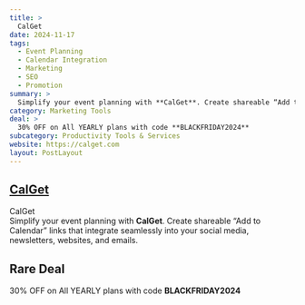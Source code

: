 ```yaml
---
title: >
  CalGet
date: 2024-11-17
tags:
  - Event Planning
  - Calendar Integration
  - Marketing
  - SEO
  - Promotion
summary: >
  Simplify your event planning with **CalGet**. Create shareable “Add to Calendar” links that integrate seamlessly into your social media, newsletters, websites, and emails.
category: Marketing Tools
deal: >
  30% OFF on All YEARLY plans with code **BLACKFRIDAY2024**
subcategory: Productivity Tools & Services
website: https://calget.com
layout: PostLayout
---
```


## [CalGet](https://calget.com)

CalGet <br/>
Simplify your event planning with **CalGet**. Create shareable “Add to Calendar” links that integrate seamlessly into your social media, newsletters, websites, and emails.

## Rare Deal

30% OFF on All YEARLY plans with code **BLACKFRIDAY2024**
